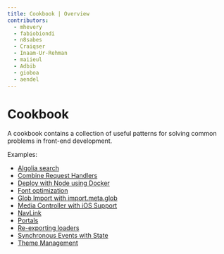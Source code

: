 ```yaml
---
title: Cookbook | Overview
contributors:
  - mhevery
  - fabiobiondi
  - n8sabes
  - Craiqser
  - Inaam-Ur-Rehman
  - maiieul
  - Adbib
  - gioboa
  - aendel
---
```


# Cookbook

A cookbook contains a collection of useful patterns for solving common problems in front-end development.

Examples:

- [Algolia search](./algolia-search/)
- [Combine Request Handlers](./combine-request-handlers/)
- [Deploy with Node using Docker](./node-docker-deploy/)
- [Font optimization](./fonts/)
- [Glob Import with import.meta.glob](./glob-import/)
- [Media Controller with iOS Support](./mediaController/)
- [NavLink](./nav-link/)
- [Portals](./portals/)
- [Re-exporting loaders](./re-exporting-loaders/)
- [Synchronous Events with State](./sync-events/)
- [Theme Management](./theme-management/)

